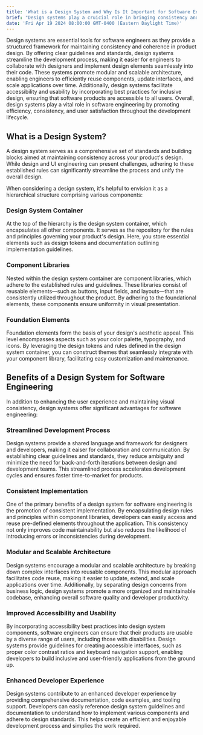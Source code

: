 ```yaml
---
title: 'What is a Design System and Why Is It Important for Software Engineering'
brief: "Design systems play a cruicial role in bringing consistency and cohesion to your product, especially for software engineering, by improving developement efficiency, ensuring uniformity, supoorting modular structure, and enhancing accessibility, and usability."
date: 'Fri Apr 19 2024 08:00:00 GMT-0400 (Eastern Daylight Time)'
---
```


Design systems are essential tools for software engineers as they provide a structured framework for maintaining consistency and coherence in product design. By offering clear guidelines and standards, design systems streamline the development process, making it easier for engineers to collaborate with designers and implement design elements seamlessly into their code. These systems promote modular and scalable architecture, enabling engineers to efficiently reuse components, update interfaces, and scale applications over time. Additionally, design systems facilitate accessibility and usability by incorporating best practices for inclusive design, ensuring that software products are accessible to all users. Overall, design systems play a vital role in software engineering by promoting efficiency, consistency, and user satisfaction throughout the development lifecycle.

## What is a Design System?

A design system serves as a comprehensive set of standards and building blocks aimed at maintaining consistency across your product's design. While design and UI engineering can present challenges, adhering to these established rules can significantly streamline the process and unify the overall design.

When considering a design system, it's helpful to envision it as a hierarchical structure comprising various components:

### Design System Container

At the top of the hierarchy is the design system container, which encapsulates all other components. It serves as the repository for the rules and principles governing your product's design. Here, you store essential elements such as design tokens and documentation outlining implementation guidelines.

### Component Libraries

Nested within the design system container are component libraries, which adhere to the established rules and guidelines. These libraries consist of reusable elements—such as buttons, input fields, and layouts—that are consistently utilized throughout the product. By adhering to the foundational elements, these components ensure uniformity in visual presentation.

### Foundation Elements

Foundation elements form the basis of your design's aesthetic appeal. This level encompasses aspects such as your color palette, typography, and icons. By leveraging the design tokens and rules defined in the design system container, you can construct themes that seamlessly integrate with your component library, facilitating easy customization and maintenance.

## Benefits of a Design System for Software Engineering

In addition to enhancing the user experience and maintaining visual consistency, design systems offer significant advantages for software engineering:

### Streamlined Development Process

Design systems provide a shared language and framework for designers and developers, making it eaiser for collaboration and communication. By establishing clear guidelines and standards, they reduce ambiguity and minimize the need for back-and-forth iterations between design and development teams. This streamlined process accelerates development cycles and ensures faster time-to-market for products.

### Consistent Implementation

One of the primary benefits of a design system for software engineering is the promotion of consistent implementation. By encapsulating design rules and principles within component libraries, developers can easily access and reuse pre-defined elements throughout the application. This consistency not only improves code maintainability but also reduces the likelihood of introducing errors or inconsistencies during development.

### Modular and Scalable Architecture

Design systems encourage a modular and scalable architecture by breaking down complex interfaces into reusable components. This modular approach facilitates code reuse, making it easier to update, extend, and scale applications over time. Additionally, by separating design concerns from business logic, design systems promote a more organized and maintainable codebase, enhancing overall software quality and developer productivity.

### Improved Accessibility and Usability

By incorporating accessibility best practices into design system components, software engineers can ensure that their products are usable by a diverse range of users, including those with disabilities. Design systems provide guidelines for creating accessible interfaces, such as proper color contrast ratios and keyboard navigation support, enabling developers to build inclusive and user-friendly applications from the ground up.

### Enhanced Developer Experience

Design systems contribute to an enhanced developer experience by providing comprehensive documentation, code examples, and tooling support. Developers can easily reference design system guidelines and documentation to understand how to implement various components and adhere to design standards. This helps create an efficient and enjoyable development process and simplies the work required.






